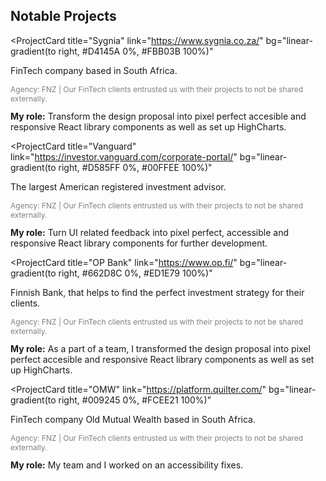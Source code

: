 ## Notable Projects

<ProjectCard
  title="Sygnia"
  link="https://www.sygnia.co.za/"
  bg="linear-gradient(to right, #D4145A 0%, #FBB03B 100%)"
>
FinTech company based in South Africa.

<p style="color:grey; font-size:12px;">
  Agency: FNZ | Our FinTech clients entrusted us with their projects to not be
  shared externally.
</p>
<b>My role:</b> Transform the design proposal into pixel perfect accesible and
responsive React library components as well as set up HighCharts.

</ProjectCard>

<ProjectCard
  title="Vanguard"
  link="https://investor.vanguard.com/corporate-portal/"
  bg="linear-gradient(to right, #D585FF 0%, #00FFEE 100%)"
>
  The largest American registered investment advisor.
  <p style="color:grey; font-size:12px;">
    Agency: FNZ | Our FinTech clients entrusted us with their projects to not be
    shared externally.
  </p>
  <b>My role:</b> Turn UI related feedback into pixel perfect, accessible and
  responsive React library components for further development.
</ProjectCard>

<ProjectCard
  title="OP Bank"
  link="https://www.op.fi/"
  bg="linear-gradient(to right, #662D8C 0%, #ED1E79 100%)"
>
  Finnish Bank, that helps to find the perfect investment strategy for their
  clients.
  <p style="color:grey; font-size:12px;">
    Agency: FNZ | Our FinTech clients entrusted us with their projects to not be
    shared externally.
  </p>
  <b>My role:</b> As a part of a team, I transformed the design proposal into
  pixel perfect accesible and responsive React library components as well as set
  up HighCharts.
</ProjectCard>

<ProjectCard
  title="OMW"
  link="https://platform.quilter.com/"
  bg="linear-gradient(to right, #009245 0%, #FCEE21 100%)"
>
  FinTech company Old Mutual Wealth based in South Africa.
  <p style="color:grey; font-size:12px;">
    Agency: FNZ | Our FinTech clients entrusted us with their projects to not be
    shared externally.
  </p>
  <b>My role:</b> My team and I worked on an accessibility fixes.
</ProjectCard>
